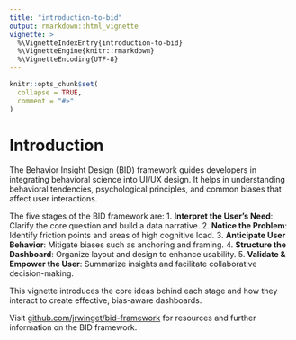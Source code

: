 ```yaml
---
title: "introduction-to-bid"
output: rmarkdown::html_vignette
vignette: >
  %\VignetteIndexEntry{introduction-to-bid}
  %\VignetteEngine{knitr::rmarkdown}
  %\VignetteEncoding{UTF-8}
---
```


```r
knitr::opts_chunk$set(
  collapse = TRUE,
  comment = "#>"
)
```

# Introduction

The Behavior Insight Design (BID) framework guides developers in integrating behavioral science into UI/UX design. It helps in understanding behavioral tendencies, psychological principles, and common biases that affect user interactions.

The five stages of the BID framework are:
1. **Interpret the User's Need**: Clarify the core question and build a data narrative.
2. **Notice the Problem**: Identify friction points and areas of high cognitive load.
3. **Anticipate User Behavior**: Mitigate biases such as anchoring and framing.
4. **Structure the Dashboard**: Organize layout and design to enhance usability.
5. **Validate & Empower the User**: Summarize insights and facilitate collaborative decision-making.

This vignette introduces the core ideas behind each stage and how they interact to create effective, bias-aware dashboards.

Visit [github.com/jrwinget/bid-framework](https://github.com/jrwinget/bid-framework) for resources and further information on the BID framework.
